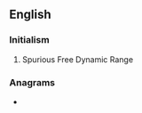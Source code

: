 ==English==

===Initialism===
{{rfc-header|lang=en|Initialism}}
{{head|en|initialism}}
# Spurious Free Dynamic Range

===Anagrams===
* {{anagrams|en|a=dfrs|DRFs|RDFs|RFDS|RFDs}}